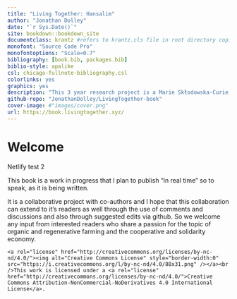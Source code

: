 ```yaml
--- 
title: "Living Together: Hansalim"
author: "Jonathan Dolley"
date: "`r Sys.Date()`"
site: bookdown::bookdown_site
documentclass: krantz #refers to krantz.cls file in root directory copied from Robinlovelace/geocompr
monofont: "Source Code Pro"
monofontoptions: "Scale=0.7"
bibliography: [book.bib, packages.bib]
biblio-style: apalike
csl: chicago-fullnote-bibliography.csl
colorlinks: yes
graphics: yes
description: "This 3 year research project is a Marie Skłodowska-Curie Action - Global Fellowship led by Dr Jonathan Dolley and supervised by the Science Policy Research Unit (SPRU, University of Sussex Business School, UK) and the Mosim and Salim Research Institute (South Korea). Through this project I am investigating the story of the Korean cooperative, Hansalim, which grew from a small rice market on the outskirts of Seoul in 1986 to become one of the worlds largest organic food cooperatives with 750,000 members and producers. I want to find out what lessons their experience holds for other cooperative groups and movements in the UK and EU as we strive to transform our food systems away from industrialized models towards a fairer and more sustainable future. Hence the title of the fellowship: 'Hansalim as a model for solidarity pathways towards sustainable food systems'. This book is to be the main output from my research."
github-repo: "JonathanDolley/LivingTogether-book"
cover-image: #"images/cover.png"
url: https://book.livingtogether.xyz/
---
```


# Welcome {-}

Netlify test 2

This book is a work in progress that I plan to publish "in real time" so to speak, as it is being written.

It is a collaborative project with co-authors and I hope that this collaboration can extend to it's readers as well through the use of comments and discussions and also through suggested edits via github. So we welcome any input from interested readers who share a passion for the topic of organic and regenerative farming and the cooperative and solidarity economy.

```asis
<a rel="license" href="http://creativecommons.org/licenses/by-nc-nd/4.0/"><img alt="Creative Commons License" style="border-width:0" src="https://i.creativecommons.org/l/by-nc-nd/4.0/88x31.png" /></a><br />This work is licensed under a <a rel="license" href="http://creativecommons.org/licenses/by-nc-nd/4.0/">Creative Commons Attribution-NonCommercial-NoDerivatives 4.0 International License</a>.
```
